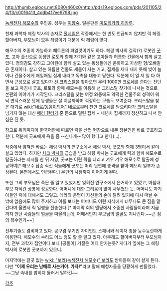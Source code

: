 http://thumb.egloos.net:8080/460x0/http://pds19.egloos.com/pds/201105/24/13/c0016413_4ddb417ee9798.jpg

[[녹색전차 해모수]]의 주인공. 성우는 [[이향숙]], 일본판은 [[미도리카와 히카루]].

천재 과학자 헤링 박사의 손자로 [[풀네임]]은 작중에서는 한 번도 언급되지 않지만 릭 헤링. 할아버지, 부모님이 모두 헤링이기 때문에 릭 헤링이 맞다. 

해모수의 조종이 가능하고 패트론의 파일럿이기도 하다. 헤링 박사의 걸작(?) 로봇인 [[굿포]], 고아 출신으로 동생인 로토와 함께 자기와 같은 고아들과 허름한 건물에서 함께 살고 있다. 정의감도 강하고 고아원에 함께 살고 있는 동생들에겐 온화하고 자상한 형/오빠같은 존재이다. 살고 있는 허름한 건물도 세들어 사는 거고, 집세를 제때 내지 못해 빚이 늘어나 건물주에게 매일매일 집세 내라고 독촉을 대놓고 당한다. 덕분에 이 일 저 일 다 하면서 근성으로 살고 있다가 [[선 크리스탈]]을 찾아오면 무려 1000만 크로네를 준다는 전단을 보고 마침내 굿포, 로토와 함께 해모수를 이용해 선 크리스탈 찾기에 나서는 것으로 본편의 이야기가 시작된다. 크리스탈을 찾는 여정 와중에도 악덕한 건물주의 성격이 워낙 변덕스러운 탓에 동생들은 잘 지낼까하며 걱정하는 모습도 보여준다. 크리스탈을 찾은 대가로 [[wiki:"네로/동음이의어" 네로]]로부터 천만 크로네를 받으려다가 크리스탈을 넘기지 않는 대신 [[메리 헌터]]가 준 돈으로 밀린 집세 + 내년치 집세까지 청산하고 나서 안심은 된 듯.

참고로 위키피디아 한국어판에 따르면 릭을 산업 현장으로 내몬 장본인은 바로 굿포라고 한다. 덕분에 굿포에게 욕을 좀 --신나게-- 많이 했다고 한다(…).

작중에서 밝혀진 바로는 헤링 박사의 연구소에서 헤링 박사, 굿포와 함께 3명이서 같이 살고 있었다. 하지만 [[차코 박사]]의 급습을 받고 헤링 박사는 굿포에게 릭과 함께 해모수로 탈출하라는 지시를 한 뒤 사망, 굿포는 어린 릭을 데리고 겨우 겨우 해모수로 탈출에 성공하여[* 해모수 탑승 직전 적들에게 굿포는 머리 뒷편에 총격을 받아 메모리 일부가 손상된다. 본편에서도 언급된다.] 본편의 시점까지 이어지게 된다.

또한 그의 부모님은 죽은 줄 알고 있었지만 잊혀진 연구소에서 은거하고 있었고, 마침내 부모 자식간 상봉에 성공한다. 어머니에 대한 그리움이 많이 사무쳤던 듯. 어머니도 자기 아들인 릭에 대해서도 그렇고.
테라의 운명이 자신들의 손에 달려 있기에 다시 떠날 수 밖에 없음에도 많이 주저하고 이를 보내는 어머니도 어린 자식에게 너무나도 큰 짐을 맡긴다며 울면서 릭 일행을 전송한다.[* 마지막 회의 엔딩에서 소중한 사람들이라며 지금까지 만난 사람들의 얼굴을 떠올리는데, 어째서인지 부모님의 얼굴도 지나간다.~~큰 짐의 복수인가~~]

전투기술도 겸비하고 있다. 공구겸 무기인 자이언트 스패너와 레이저 총을 능수능란하게 이용한다.
해모수의 수리도 어느 정도 할 줄 알고 있다. 아무래도 할아버지부터 부모님까지, 전부 과학자 집안이다 보니 [공돌이] 기질은 어디 안가는듯? 게다가 옆에는 그 헤링 박사의 로봇인 굿포까지 있으니.

마지막에는 갈곳 없는 [[wiki: "보라(녹색전차 해모수)" 보라]]도 받아들여 같이 살게 된다. 다만 '''"이제 우리는 남매로 사는거야. 가자!"'''라고 말해 애청자들을 당황하게 만들었다. ~~그냥 속내를 밝히지 둘러서 말하긴~~

[[각주]]
